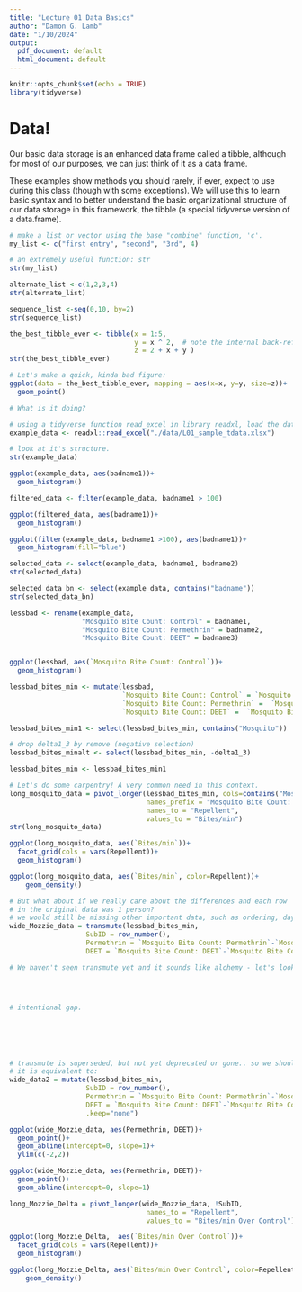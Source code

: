 ```yaml
---
title: "Lecture 01 Data Basics"
author: "Damon G. Lamb"
date: "1/10/2024"
output:
  pdf_document: default
  html_document: default
---
```


```r
knitr::opts_chunk$set(echo = TRUE)
library(tidyverse)
```

# Data!

Our basic data storage is an enhanced data frame called a tibble, although for most of our purposes, we can just think of it as a data frame.

These examples show methods you should rarely, if ever, expect to use during this class (though with some exceptions). We will use this to learn basic syntax and to better understand the basic organizational structure of our data storage in this framework, the tibble (a special tidyverse version of a data.frame).

```r
# make a list or vector using the base "combine" function, 'c'. 
my_list <- c("first entry", "second", "3rd", 4)

# an extremely useful function: str
str(my_list)

alternate_list <-c(1,2,3,4)
str(alternate_list)

sequence_list <-seq(0,10, by=2)
str(sequence_list)

the_best_tibble_ever <- tibble(x = 1:5, 
                               y = x ^ 2,  # note the internal back-reference 
                               z = 2 + x + y )
str(the_best_tibble_ever)

# Let's make a quick, kinda bad figure:
ggplot(data = the_best_tibble_ever, mapping = aes(x=x, y=y, size=z))+
  geom_point()

# What is it doing?

```
```r
# using a tidyverse function read_excel in library readxl, load the data:
example_data <- readxl::read_excel("./data/L01_sample_tdata.xlsx")

# look at it's structure. 
str(example_data)

ggplot(example_data, aes(badname1))+
  geom_histogram()

filtered_data <- filter(example_data, badname1 > 100)

ggplot(filtered_data, aes(badname1))+
  geom_histogram()

ggplot(filter(example_data, badname1 >100), aes(badname1))+
  geom_histogram(fill="blue")

selected_data <- select(example_data, badname1, badname2)
str(selected_data)

selected_data_bn <- select(example_data, contains("badname"))
str(selected_data_bn)

lessbad <- rename(example_data, 
                  "Mosquito Bite Count: Control" = badname1,
                  "Mosquito Bite Count: Permethrin" = badname2,
                  "Mosquito Bite Count: DEET" = badname3)


ggplot(lessbad, aes(`Mosquito Bite Count: Control`))+
  geom_histogram()

lessbad_bites_min <- mutate(lessbad, 
                            `Mosquito Bite Count: Control` = `Mosquito Bite Count: Control` / 60,
                            `Mosquito Bite Count: Permethrin` =  `Mosquito Bite Count: Permethrin` / 60,
                            `Mosquito Bite Count: DEET` =  `Mosquito Bite Count: DEET` / 60)

lessbad_bites_min1 <- select(lessbad_bites_min, contains("Mosquito"))

# drop delta1_3 by remove (negative selection)
lessbad_bites_minalt <- select(lessbad_bites_min, -delta1_3)

lessbad_bites_min <- lessbad_bites_min1
```


```r
# Let's do some carpentry! A very common need in this context.
long_mosquito_data = pivot_longer(lessbad_bites_min, cols=contains("Mosquito"),
                                  names_prefix = "Mosquito Bite Count: ", 
                                  names_to = "Repellent",
                                  values_to = "Bites/min")
str(long_mosquito_data)

ggplot(long_mosquito_data, aes(`Bites/min`))+
  facet_grid(cols = vars(Repellent))+
  geom_histogram()

ggplot(long_mosquito_data, aes(`Bites/min`, color=Repellent))+
    geom_density()

```

```r
# But what about if we really care about the differences and each row
# in the original data was 1 person? 
# we would still be missing other important data, such as ordering, days, etc.
wide_Mozzie_data = transmute(lessbad_bites_min, 
                   SubID = row_number(),
                   Permethrin = `Mosquito Bite Count: Permethrin`-`Mosquito Bite Count: Control`,
                   DEET = `Mosquito Bite Count: DEET`-`Mosquito Bite Count: Control`)

# We haven't seen transmute yet and it sounds like alchemy - let's look at the documentation!




# intentional gap.






# transmute is superseded, but not yet deprecated or gone.. so we should update!
# it is equivalent to:
wide_data2 = mutate(lessbad_bites_min, 
                   SubID = row_number(),
                   Permethrin = `Mosquito Bite Count: Permethrin`-`Mosquito Bite Count: Control`,
                   DEET = `Mosquito Bite Count: DEET`-`Mosquito Bite Count: Control`,
                   .keep="none")

ggplot(wide_Mozzie_data, aes(Permethrin, DEET))+
  geom_point()+
  geom_abline(intercept=0, slope=1)+
  ylim(c(-2,2))  

ggplot(wide_Mozzie_data, aes(Permethrin, DEET))+
  geom_point()+
  geom_abline(intercept=0, slope=1)

long_Mozzie_Delta = pivot_longer(wide_Mozzie_data, !SubID,
                                  names_to = "Repellent",
                                  values_to = "Bites/min Over Control")

ggplot(long_Mozzie_Delta,  aes(`Bites/min Over Control`))+
  facet_grid(cols = vars(Repellent))+
  geom_histogram()

ggplot(long_Mozzie_Delta, aes(`Bites/min Over Control`, color=Repellent))+
    geom_density()

```




```r


```

